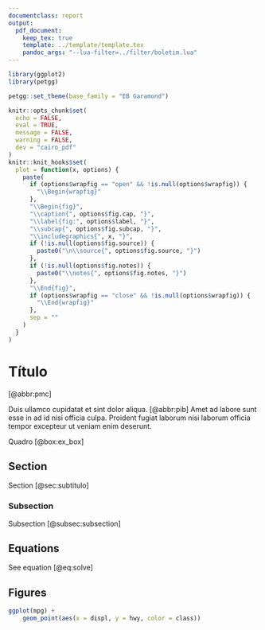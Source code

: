 ```yaml
---
documentclass: report
output:
  pdf_document:
    keep_tex: true
    template: ../template/template.tex
    pandoc_args: "--lua-filter=../filter/boletim.lua"
---
```


```r
library(ggplot2)
library(petgg)

petgg::set_theme(base_family = "EB Garamond")

knitr::opts_chunk$set(
  echo = FALSE,
  eval = TRUE,
  message = FALSE,
  warning = FALSE,
  dev = "cairo_pdf"
)
knitr::knit_hooks$set(
  plot = function(x, options) {
    paste(
      if (options$wrapfig == "open" && !is.null(options$wrapfig)) {
        "\\Begin{wrapfig}"
      },
      "\\Begin{fig}",
      "\\caption{", options$fig.cap, "}",
      "\\label{fig:", options$label, "}",
      "\\subcap{", options$fig.subcap, "}",
      "\\includegraphics{", x, "}",
      if (!is.null(options$fig.source)) {
        paste0("\n\\source{", options$fig.source, "}")
      },
      if (!is.null(options$fig.notes)) {
        paste0("\\notes{", options$fig.notes, "}")
      },
      "\\End{fig}",
      if (options$wrapfig == "close" && !is.null(options$wrapfig)) {
        "\\End{wrapfig}"
      },
      sep = ""
    )
  }
)
```

# Título

[@abbr:pmc]

::: {.smbox data-latex="[label={ex_box}]{Cálculo do PIB e as suas óticas}"}
Duis ullamco cupidatat et sint dolor aliqua. [@abbr:pib] Amet ad labore sunt esse in ad id nisi officia culpa. Proident fugiat laborum nisi laborum officia tempor excepteur ut veniam enim deserunt.
:::

Quadro [@box:ex_box]


## Section {#subtitulo}

Section [@sec:subtitulo]

### Subsection {#subsection}

Subsection [@subsec:subsection]

## Equations

\begin{equation}
  \label{eq:solve}
  f\left(k\right) = \binom{n}{k} p^k\left(1-p\right)^{n-k}
\end{equation}

See equation [@eq:solve]

## Figures

```r
ggplot(mpg) +
    geom_point(aes(x = displ, y = hwy, color = class))
```